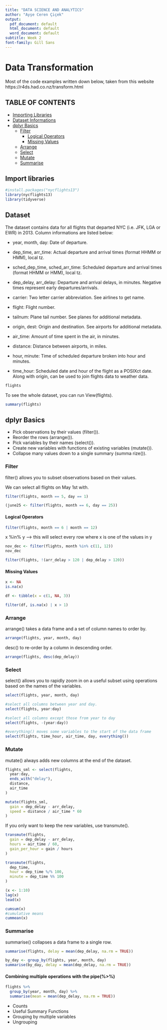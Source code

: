 ```yaml
---
title: "DATA SCIENCE AND ANALYTICS"
author: "Ayşe Ceren Çiçek"
output: 
  pdf_document: default
  html_document: default
  word_document: default
subtitle: Week 2
font-family: Gill Sans
---
```


# Data Transformation

Most of the code examples written down below, taken from this website https://r4ds.had.co.nz/transform.html

<script type="text/javascript">
  // When the document is fully rendered...
  $(document).ready(function() {
    // ...select all header elements...
    $('h1, h2, h3, h4, h5').each(function() {
      // ...and add an id to them corresponding to their 'titles'
      $(this).attr('id', $(this).html());
    });
  });
</script>

## TABLE OF CONTENTS


- <a href="#Import libraries">Importing Libraries</a><br>
- <a href="#Dataset">Dataset Informations</a><br>
- <a href="#dplyr Basics">dplyr Basics</a><br>
  - <a href="#Filter">Filter</a><br>
    - <a href="#Logical Operators">Logical Operators</a><br>
    - <a href="#Missing Values">Missing Values</a><br>
  - <a href="#Arrange">Arrange</a><br>
  - <a href="#Select">Select</a><br>
  - <a href="#Mutate">Mutate</a><br>
  - <a href="#Summarise">Summarise</a><br>


## Import libraries

```r
#install.packages("nycflights13")
library(nycflights13)
library(tidyverse)
```
## Dataset

The dataset contains data for all flights that departed NYC (i.e. JFK, LGA or EWR) in 2013. Column informations are listed below:

- year, month, day: Date of departure.

- dep_time, arr_time: Actual departure and arrival times (format HHMM or HMM), local tz.

- sched_dep_time, sched_arr_time: Scheduled departure and arrival times (format HHMM or HMM), local tz.

- dep_delay, arr_delay: Departure and arrival delays, in minutes. Negative times represent early departures/arrivals.

- carrier: Two letter carrier abbreviation. See airlines to get name.

- flight: Flight number.

- tailnum: Plane tail number. See planes for additional metadata.

- origin, dest: Origin and destination. See airports for additional metadata.

- air_time: Amount of time spent in the air, in minutes.

- distance: Distance between airports, in miles.

- hour, minute: Time of scheduled departure broken into hour and minutes.

- time_hour: Scheduled date and hour of the flight as a POSIXct date. Along with origin, can be used to join flights data to weather data.

```r
flights
```

To see the whole dataset, you can run View(flights).

```r
summary(flights)
```


## dplyr Basics 

- Pick observations by their values (filter()).
- Reorder the rows (arrange()).
- Pick variables by their names (select()).
- Create new variables with functions of existing variables (mutate()).
- Collapse many values down to a single summary (summa rize()).


### Filter

filter() allows you to subset observations based on their values.

We can select all flights on May 1st with.

```r
filter(flights, month == 5, day == 1)
```

```r
(june25 <- filter(flights, month == 6, day == 25))
```

#### Logical Operators

```r
filter(flights, month == 6 | month == 12)
```

x %in% y --> this will select every row where x is one of the values in y

```r
nov_dec <- filter(flights, month %in% c(11, 12))
nov_dec
```


```r
filter(flights, !(arr_delay > 120 | dep_delay > 120))
```

#### Missing Values

```r
x <- NA
is.na(x)
```

```r
df <- tibble(x = c(1, NA, 3))

filter(df, is.na(x) | x > 1)
```

### Arrange

arrange() takes a data frame and a set of column names to order by.

```r
arrange(flights, year, month, day)
```

desc() to re-order by a column in descending order.

```r
arrange(flights, desc(dep_delay))
```


### Select

select() allows you to rapidly zoom in on a useful subset using operations based on the names of the variables.

```r
select(flights, year, month, day)
```


```r
#select all columns between year and day.
select(flights, year:day)
```


```r
#select all columns except those from year to day
select(flights, -(year:day))
```



```r
#everything() moves some variables to the start of the data frame
select(flights, time_hour, air_time, day, everything())
```


### Mutate

mutate() always adds new columns at the end of the dataset.

```r
flights_sml <- select(flights, 
  year:day, 
  ends_with("delay"), 
  distance, 
  air_time
)

mutate(flights_sml,
  gain = dep_delay - arr_delay,
  speed = distance / air_time * 60
)
```

If you only want to keep the new variables, use transmute().

```r
transmute(flights,
  gain = dep_delay - arr_delay,
  hours = air_time / 60,
  gain_per_hour = gain / hours
)
```

```r
transmute(flights,
  dep_time,
  hour = dep_time %/% 100,
  minute = dep_time %% 100
)
```


```r
(x <- 1:10)
lag(x)
lead(x)
```


```r
cumsum(x)
#cumulative means
cummean(x)
```

### Summarise

summarise() collapses a data frame to a single row.

```r
summarise(flights, delay = mean(dep_delay, na.rm = TRUE))
```

```r
by_day <- group_by(flights, year, month, day)
summarise(by_day, delay = mean(dep_delay, na.rm = TRUE))
```


#### Combining multiple operations with the pipe(%>%)

```r
flights %>% 
  group_by(year, month, day) %>% 
  summarise(mean = mean(dep_delay, na.rm = TRUE))
```

- Counts
- Useful Summary Functions
- Grouping by multiple variables
- Ungrouping

